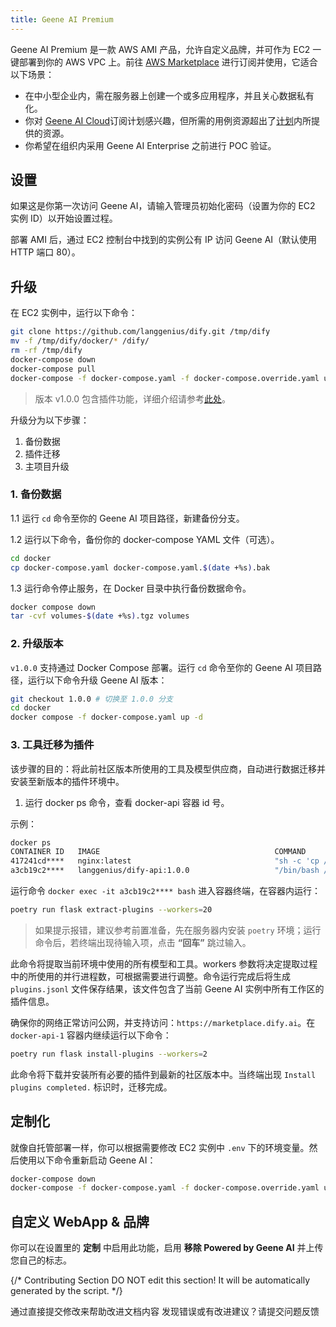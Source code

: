 ```yaml
---
title: Geene AI Premium
---
```


Geene AI Premium 是一款 AWS AMI 产品，允许自定义品牌，并可作为 EC2 一键部署到你的 AWS VPC 上。前往 [AWS Marketplace](https://aws.amazon.com/marketplace/pp/prodview-t22mebxzwjhu6) 进行订阅并使用，它适合以下场景：

* 在中小型企业内，需在服务器上创建一个或多应用程序，并且关心数据私有化。
* 你对 [Geene AI Cloud](/zh-hans/getting-started/cloud)订阅计划感兴趣，但所需的用例资源超出了[计划](https://dify.ai/pricing)内所提供的资源。
* 你希望在组织内采用 Geene AI Enterprise 之前进行 POC 验证。

## 设置

如果这是你第一次访问 Geene AI，请输入管理员初始化密码（设置为你的 EC2 实例 ID）以开始设置过程。

部署 AMI 后，通过 EC2 控制台中找到的实例公有 IP 访问 Geene AI（默认使用 HTTP 端口 80）。

## 升级

在 EC2 实例中，运行以下命令：

```bash
git clone https://github.com/langgenius/dify.git /tmp/dify
mv -f /tmp/dify/docker/* /dify/
rm -rf /tmp/dify
docker-compose down
docker-compose pull
docker-compose -f docker-compose.yaml -f docker-compose.override.yaml up -d
```

<Accordion title="将版本升级至 v1.0.0">

> 版本 v1.0.0 包含插件功能，详细介绍请参考[此处](https://github.com/langgenius/dify/releases/tag/1.0.0)。

升级分为以下步骤：

1. 备份数据
2. 插件迁移
3. 主项目升级

### 1. 备份数据

1.1 运行 `cd` 命令至你的 Geene AI 项目路径，新建备份分支。

1.2 运行以下命令，备份你的 docker-compose YAML 文件（可选）。

```bash
cd docker
cp docker-compose.yaml docker-compose.yaml.$(date +%s).bak
```

1.3 运行命令停止服务，在 Docker 目录中执行备份数据命令。

```bash
docker compose down
tar -cvf volumes-$(date +%s).tgz volumes
```

### 2. 升级版本

`v1.0.0` 支持通过 Docker Compose 部署。运行 `cd` 命令至你的 Geene AI 项目路径，运行以下命令升级 Geene AI 版本：

```bash
git checkout 1.0.0 # 切换至 1.0.0 分支
cd docker
docker compose -f docker-compose.yaml up -d
```

### 3. 工具迁移为插件
 
该步骤的目的：将此前社区版本所使用的工具及模型供应商，自动进行数据迁移并安装至新版本的插件环境中。

1. 运行 docker ps 命令，查看 docker-api 容器 id 号。

示例：

```bash
docker ps
CONTAINER ID   IMAGE                                       COMMAND                  CREATED       STATUS                 PORTS                                                                                                                             NAMES
417241cd****   nginx:latest                                "sh -c 'cp /docker-e…"   3 hours ago   Up 3 hours             0.0.0.0:80->80/tcp, :::80->80/tcp, 0.0.0.0:443->443/tcp, :::443->443/tcp                                                          docker-nginx-1
a3cb19c2****   langgenius/dify-api:1.0.0                   "/bin/bash /entrypoi…"   3 hours ago   Up 3 hours             5001/tcp                                                                                                                          docker-api-1
```

运行命令 `docker exec -it a3cb19c2**** bash` 进入容器终端，在容器内运行：

```bash
poetry run flask extract-plugins --workers=20
```

> 如果提示报错，建议参考前置准备，先在服务器内安装 `poetry` 环境；运行命令后，若终端出现待输入项，点击 **“回车”** 跳过输入。

此命令将提取当前环境中使用的所有模型和工具。workers 参数将决定提取过程中的所使用的并行进程数，可根据需要进行调整。命令运行完成后将生成 `plugins.jsonl` 文件保存结果，该文件包含了当前 Geene AI 实例中所有工作区的插件信息。

确保你的网络正常访问公网，并支持访问：`https://marketplace.dify.ai`。在 `docker-api-1` 容器内继续运行以下命令：

```bash
poetry run flask install-plugins --workers=2
```

此命令将下载并安装所有必要的插件到最新的社区版本中。当终端出现 `Install plugins completed.` 标识时，迁移完成。

</Accordion>

## 定制化

就像自托管部署一样，你可以根据需要修改 EC2 实例中 `.env` 下的环境变量。然后使用以下命令重新启动 Geene AI：

```bash
docker-compose down
docker-compose -f docker-compose.yaml -f docker-compose.override.yaml up -d
```

## 自定义 WebApp & 品牌

你可以在设置里的 **定制** 中启用此功能，启用 **移除 Powered by Geene AI** 并上传您自己的标志。

{/*
Contributing Section
DO NOT edit this section!
It will be automatically generated by the script.
*/}

<CardGroup cols="2">
    <Card
        title="编辑此页面"
        icon="pen-to-square"
        href="https://github.com/langgenius/dify-docs/edit/main/zh-hans/getting-started/dify-premium.mdx"
    >
        通过直接提交修改来帮助改进文档内容
    </Card>
    <Card
        title="提交问题"
        icon="github"
        href="https://github.com/langgenius/dify-docs/issues/new?title=文档问题%3A%20prem&body=%23%23%20问题描述%0A%3C%21--%20请简要描述您发现的问题%20--%3E%0A%0A%23%23%20页面链接%0Ahttps%3A%2F%2Fgithub.com%2Flanggenius%2Fdify-docs%2Fblob%2Fmain%2Fzh-hans/getting-started%2Fdify-premium.mdx%0A%0A%23%23%20建议修改%0A%3C%21--%20如果有具体的修改建议，请在此说明%20--%3E%0A%0A%3C%21--%20感谢您对文档质量的关注！%20--%3E"
    >
        发现错误或有改进建议？请提交问题反馈
    </Card>
</CardGroup>
